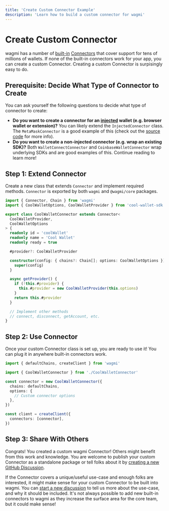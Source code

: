 ```yaml
---
title: 'Create Custom Connector Example'
description: 'Learn how to build a custom connector for wagmi'
---
```


# Create Custom Connector

wagmi has a number of [built-in](/docs/connectors/injected) [Connectors](/docs/connectors/walletconnect) that cover support for tens of millions of wallets. If none of the built-in connectors work for your app, you can create a custom Connector. Creating a custom Connector is surpisingly easy to do.

## Prerequisite: Decide What Type of Connector to Create

You can ask yourself the following questions to decide what type of connector to create:

- **Do you want to create a connector for an [injected](/docs/connectors/injected) wallet (e.g. browser wallet or extension)?** You can likely extend the `InjectedConnector` class. The `MetaMaskConnector` is a good example of this (check out the [source code](https://github.com/tmm/wagmi/blob/main/packages/core/src/connectors/metaMask.ts) for more info).
- **Do you want to create a non-injected connector (e.g. wrap an existing SDK)?** Both `WalletConnectConnector` and `CoinbaseWalletConnector` wrap underlying SDKs and are good examples of this. Continue reading to learn more!

## Step 1: Extend Connector

Create a new class that extends `Connector` and implement required methods. `Connector` is exported by both `wagmi` and `@wagmi/core` packages.

```ts
import { Connector, Chain } from 'wagmi'
import { CoolWalletOptions, CoolWalletProvider } from 'cool-wallet-sdk'

export class CoolWalletConnector extends Connector<
  CoolWalletProvider,
  CoolWalletOptions
> {
  readonly id = 'coolWallet'
  readonly name = 'Cool Wallet'
  readonly ready = true

  #provider?: CoolWalletProvider

  constructor(config: { chains?: Chain[]; options: CoolWalletOptions }) {
    super(config)
  }

  async getProvider() {
    if (!this.#provider) {
      this.#provider = new CoolWalletProvider(this.options)
    }
    return this.#provider
  }

  // Implement other methods
  // connect, disconnect, getAccount, etc.
}
```

## Step 2: Use Connector

Once your custom Connector class is set up, you are ready to use it! You can plug it in anywhere built-in connectors work.

```ts
import { defaultChains, createClient } from 'wagmi'

import { CoolWalletConnector } from './CoolWalletConnector'

const connector = new CoolWalletConnector({
  chains: defaultChains,
  options: {
    // Custom connector options
  },
})

const client = createClient({
  connectors: [connector],
})
```

## Step 3: Share With Others

Congrats! You created a custom wagmi Connector! Others might benefit from this work and knowledge. You are welcome to publish your custom Connector as a standalone package or tell folks about it by [creating a new GitHub Discussion](https://github.com/tmm/wagmi/discussions/new?category=show-and-tell).

If the Connector covers a unique/useful use-case and enough folks are interested, it might make sense for your custom Connector to be built into wagmi. You can [start a new discussion](https://github.com/tmm/wagmi/discussions/new?category=ideas) to tell us more about the use-case, and why it should be included. It's not always possible to add new built-in connectors to wagmi as they increase the surface area for the core team, but it could make sense!
